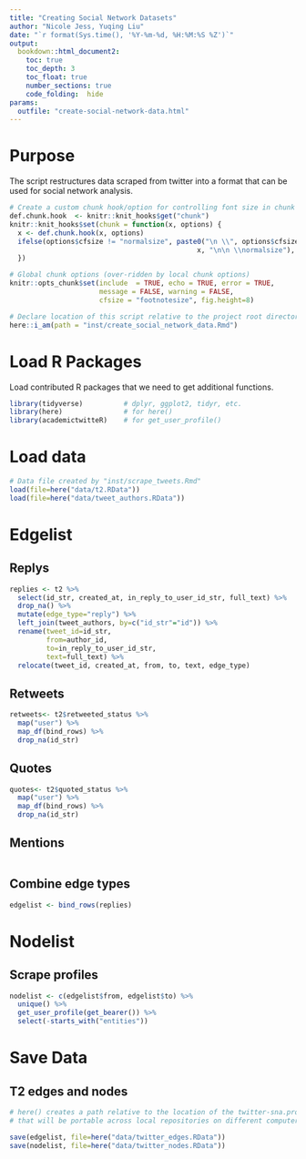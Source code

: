 ```yaml
---
title: "Creating Social Network Datasets"
author: "Nicole Jess, Yuqing Liu"
date: "`r format(Sys.time(), '%Y-%m-%d, %H:%M:%S %Z')`"
output: 
  bookdown::html_document2:
    toc: true
    toc_depth: 3
    toc_float: true
    number_sections: true
    code_folding:  hide
params: 
  outfile: "create-social-network-data.html"
---
```


# Purpose
The script restructures data scraped from twitter into a format that can be used for social network analysis.

```r
# Create a custom chunk hook/option for controlling font size in chunk & output.
def.chunk.hook  <- knitr::knit_hooks$get("chunk")
knitr::knit_hooks$set(chunk = function(x, options) {
  x <- def.chunk.hook(x, options)
  ifelse(options$cfsize != "normalsize", paste0("\n \\", options$cfsize,"\n\n", 
                                              x, "\n\n \\normalsize"), x)
  })

# Global chunk options (over-ridden by local chunk options)
knitr::opts_chunk$set(include  = TRUE, echo = TRUE, error = TRUE, 
                      message = FALSE, warning = FALSE, 
                      cfsize = "footnotesize", fig.height=8)

# Declare location of this script relative to the project root directory.
here::i_am(path = "inst/create_social_network_data.Rmd")
```

# Load R Packages
Load contributed R packages that we need to get additional functions. 

``` r
library(tidyverse)          # dplyr, ggplot2, tidyr, etc.
library(here)               # for here()
library(academictwitteR)    # for get_user_profile()

```

# Load data

``` r
# Data file created by "inst/scrape_tweets.Rmd"
load(file=here("data/t2.RData"))
load(file=here("data/tweet_authors.RData"))
```

# Edgelist

## Replys
```r
replies <- t2 %>%
  select(id_str, created_at, in_reply_to_user_id_str, full_text) %>%
  drop_na() %>%
  mutate(edge_type="reply") %>%
  left_join(tweet_authors, by=c("id_str"="id")) %>%
  rename(tweet_id=id_str,
         from=author_id,
         to=in_reply_to_user_id_str,
         text=full_text) %>%
  relocate(tweet_id, created_at, from, to, text, edge_type)

```

## Retweets
```r

retweets<- t2$retweeted_status %>%
  map("user") %>%
  map_df(bind_rows) %>%
  drop_na(id_str)

```

## Quotes
```r

quotes<- t2$quoted_status %>%
  map("user") %>%
  map_df(bind_rows) %>%
  drop_na(id_str)

```

## Mentions
```r



```

## Combine edge types
```r

edgelist <- bind_rows(replies)

```


# Nodelist

## Scrape profiles
```r
nodelist <- c(edgelist$from, edgelist$to) %>%
  unique() %>%
  get_user_profile(get_bearer()) %>%
  select(-starts_with("entities"))

```

# Save Data

## T2 edges and nodes
```r
# here() creates a path relative to the location of the twitter-sna.proj file
# that will be portable across local repositories on different computers.

save(edgelist, file=here("data/twitter_edges.RData"))
save(nodelist, file=here("data/twitter_nodes.RData"))

```
